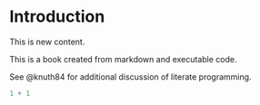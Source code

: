 # Introduction

This is new content. 

This is a book created from markdown and executable code.

See @knuth84 for additional discussion of literate programming.

```r
1 + 1
```
